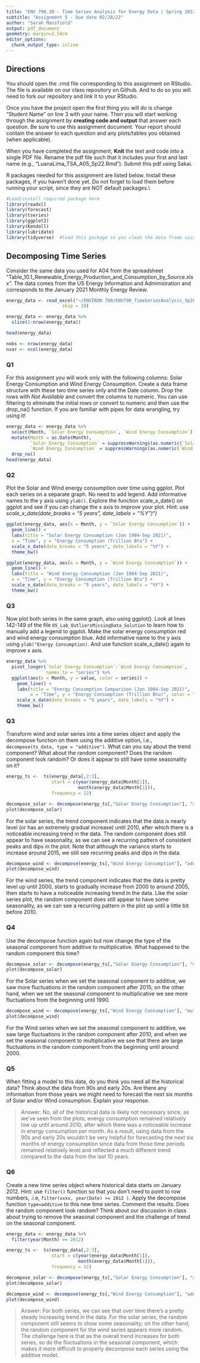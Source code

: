 ```yaml
---
title: "ENV 790.30 - Time Series Analysis for Energy Data | Spring 2022"
subtitle: "Assignment 5 - Due date 02/28/22"
author: "Sarah Mansfield"
output: pdf_document
geometry: margin=2.54cm
editor_options: 
  chunk_output_type: inline
---
```


## Directions

You should open the .rmd file corresponding to this assignment on RStudio. The file is available on our class repository on Github. And to do so you will need to fork our repository and link it to your RStudio.

Once you have the project open the first thing you will do is change "Student Name" on line 3 with your name. Then you will start working through the assignment by **creating code and output** that answer each question. Be sure to use this assignment document. Your report should contain the answer to each question and any plots/tables you obtained (when applicable).

When you have completed the assignment, **Knit** the text and code into a single PDF file. Rename the pdf file such that it includes your first and last name (e.g., "LuanaLima_TSA_A05_Sp22.Rmd"). Submit this pdf using Sakai.

R packages needed for this assignment are listed below. Install these packages, if you haven't done yet. Do not forget to load them before running your script, since they are NOT default packages.\\

```r
#Load/install required package here
library(readxl)
library(forecast)
library(tseries)
library(ggplot2)
library(Kendall)
library(lubridate)
library(tidyverse)  #load this package so yon clean the data frame using pipes
```

## Decomposing Time Series

Consider the same data you used for A04 from the spreadsheet "Table_10.1_Renewable_Energy_Production_and_Consumption_by_Source.xlsx". The data comes from the US Energy Information and Administration and corresponds to the January 2021 Monthly Energy Review.

```r
energy_data <- read_excel("~/ENVIRON 790/ENV790_TimeSeriesAnalysis_Sp2022/Data/Table_10.1_Renewable_Energy_Production_and_Consumption_by_Source.xlsx",
                     skip = 10)

energy_data <- energy_data %>%
  slice(2:nrow(energy_data))

head(energy_data)

nobs <- nrow(energy_data)
nvar <- ncol(energy_data)
```

### Q1

For this assignment you will work only with the following columns: Solar Energy Consumption and Wind Energy Consumption. Create a data frame structure with these two time series only and the Date column. Drop the rows with *Not Available* and convert the columns to numeric. You can use filtering to eliminate the initial rows or convert to numeric and then use the drop_na() function. If you are familiar with pipes for data wrangling, try using it!

```r
energy_data <- energy_data %>%
  select(Month, `Solar Energy Consumption`, `Wind Energy Consumption`) %>%
  mutate(Month = as.Date(Month),
         `Solar Energy Consumption` = suppressWarnings(as.numeric(`Solar Energy Consumption`)), 
         `Wind Energy Consumption` = suppressWarnings(as.numeric(`Wind Energy Consumption`))) %>%
  drop_na()
head(energy_data)
```

### Q2

Plot the Solar and Wind energy consumption over time using ggplot. Plot each series on a separate graph. No need to add legend. Add informative names to the y axis using `ylab()`. Explore the function scale_x\_date() on ggplot and see if you can change the x axis to improve your plot. Hint: use *scale_x\_date(date_breaks = "5 years", date_labels = "%Y")")*

```r
ggplot(energy_data, aes(x = Month, y = `Solar Energy Consumption`)) +
  geom_line() +
  labs(title = "Solar Energy Consumption (Jan 1984-Sep 2021)",
  x = "Time", y = "Energy Consumption (Trillion Btu") +
  scale_x_date(date_breaks = "5 years", date_labels = "%Y") +
  theme_bw()

ggplot(energy_data, aes(x = Month, y = `Wind Energy Consumption`)) +
  geom_line() +
  labs(title = "Wind Energy Consumption (Jan 1984-Sep 2021)",
  x = "Time", y = "Energy Consumption (Trillion Btu") +
  scale_x_date(date_breaks = "5 years", date_labels = "%Y") +
  theme_bw()
```

### Q3

Now plot both series in the same graph, also using ggplot(). Look at lines 142-149 of the file `05_Lab_OutliersMissingData_Solution` to learn how to manually add a legend to ggplot. Make the solar energy consumption red and wind energy consumption blue. Add informative name to the y axis using `ylab("Energy Consumption)`. And use function scale_x\_date() again to improve x axis.

```r
energy_data %>%
  pivot_longer(`Solar Energy Consumption`:`Wind Energy Consumption`, 
               names_to = "series") %>%
  ggplot(aes(x = Month, y = value, color = series)) +
    geom_line() +
    labs(title = "Energy Consumption Comparison (Jan 1984-Sep 2021)",
         x = "Time", y = "Energy Consumption (Trillion Btu)", color = "Series") +
    scale_x_date(date_breaks = "5 years", date_labels = "%Y") +
    theme_bw()
```

### Q3

Transform wind and solar series into a time series object and apply the decompose function on them using the additive option, i.e., `decompose(ts_data, type = "additive")`. What can you say about the trend component? What about the random component? Does the random component look random? Or does it appear to still have some seasonality on it?

```r
energy_ts <-  ts(energy_data[,2:3],
                 start = c(year(energy_data$Month[1]),
                           month(energy_data$Month[1])),
                 frequency = 12) 
```

```r
decompose_solar <- decompose(energy_ts[,"Solar Energy Consumption"], "additive")
plot(decompose_solar)
```

For the solar series, the trend component indicates that the data is nearly level (or has an extremely gradual increase) until 2010, after which there is a noticeable increasing trend in the data. The random component does still appear to have seasonality, as we can see a recurring pattern of consistent peaks and dips in the plot. Note that although the variance starts to increase around 2015, we still see recurring peaks and dips in the data.

```r
decompose_wind <- decompose(energy_ts[,"Wind Energy Consumption"], "additive")
plot(decompose_wind)
```

For the wind series, the trend component indicates that the data is pretty level up until 2000, starts to gradually increase from 2000 to around 2005, then starts to have a noticeable increasing trend in the data. Like the solar series plot, the random component does still appear to have some seasonality, as we can see a recurring pattern in the plot up until a little bit before 2010.


### Q4

Use the decompose function again but now change the type of the seasonal component from additive to multiplicative. What happened to the random component this time?

```r
decompose_solar <- decompose(energy_ts[,"Solar Energy Consumption"], "multiplicative")
plot(decompose_solar)
```

For the Solar series when we set the seasonal component to additive, we saw more fluctuations in the random component after 2015; on the other hand, when we set the seasonal component to multiplicative we see more fluctuations from the beginning until 1990.

```r
decompose_wind <- decompose(energy_ts[,"Wind Energy Consumption"], "multiplicative")
plot(decompose_wind)
```

For the Wind series when we set the seasonal component to additive, we saw large fluctuations in the random component after 2010, and when we set the seasonal component to multiplicative we see that there are large fluctuations in the random component from the beginning until around 2000.


### Q5

When fitting a model to this data, do you think you need all the historical data? Think about the data from 90s and early 20s. Are there any information from those years we might need to forecast the next six months of Solar and/or Wind consumption. Explain your response.

> Answer: No, all of the historical data is likely not necessary since, as we've seen from the plots, energy consumption remained relatively low up until around 2010, after which there was a noticeable increase in energy consumption per month. As a result, using data from the 90s and early 20s wouldn't be very helpful for forecasting the next six months of energy consumption since data from those time periods remained relatively level and reflected a much different trend compared to the data from the last 10 years.

### Q6

Create a new time series object where historical data starts on January 2012. Hint: use `filter()` function so that you don't need to point to row numbers, .i.e, `filter(xxxx, year(Date) >= 2012 )`. Apply the decompose function `type=additive` to this new time series. Comment the results. Does the random component look random? Think about our discussion in class about trying to remove the seasonal component and the challenge of trend on the seasonal component.

```r
energy_data <- energy_data %>%
  filter(year(Month) >= 2012)

energy_ts <-  ts(energy_data[,2:3],
                 start = c(year(energy_data$Month[1]),
                           month(energy_data$Month[1])),
                 frequency = 12)

decompose_solar <- decompose(energy_ts[,"Solar Energy Consumption"], "additive")
plot(decompose_solar)

decompose_wind <- decompose(energy_ts[,"Wind Energy Consumption"], "additive")
plot(decompose_wind)
```

> Answer: For both series, we can see that over time there's a pretty steady increasing trend in the data. For the solar series, the random component still seems to show some seasonality; on the other hand, the random component for the wind series appears more random. The challenge here is that as the overall trend increases for both series, so do the fluctuations in the seasonal component, which makes it more difficult to properly decompose each series using the additive model. 



